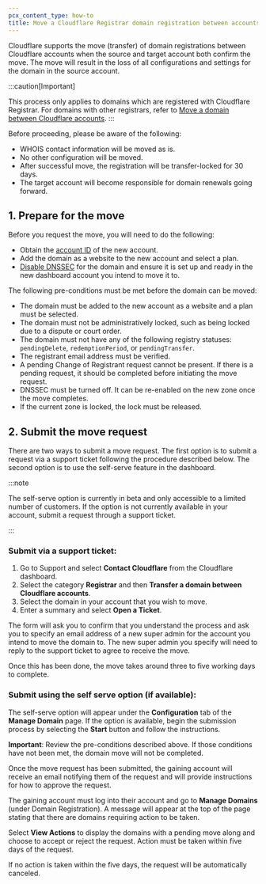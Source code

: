 ```yaml
---
pcx_content_type: how-to
title: Move a Cloudflare Registrar domain registration between accounts
---
```


Cloudflare supports the move (transfer) of domain registrations between Cloudflare accounts when the source and target account both confirm the move. The move will result in the loss of all configurations and settings for the domain in the source account.

:::caution[Important]

This process only applies to domains which are registered with Cloudflare Registrar. For domains with other registrars, refer to [Move a domain between Cloudflare accounts](/fundamentals/setup/manage-domains/move-domain/).
:::

Before proceeding, please be aware of the following:

* WHOIS contact information will be moved as is.
* No other configuration will be moved.
* After successful move, the registration will be transfer-locked for 30 days.
* The target account will become responsible for domain renewals going forward.

## 1. Prepare for the move

Before you request the move, you will need to do the following:

* Obtain the [account ID](/fundamentals/setup/find-account-and-zone-ids) of the new account.
* Add the domain as a website to the new account and select a plan.
* [Disable DNSSEC](/dns/dnssec/#disable-dnssec) for the domain and ensure it is set up and ready in the new dashboard account you intend to move it to.

The following pre-conditions must be met before the domain can be moved:

* The domain must be added to the new account as a website and a plan must be selected.
* The domain must not be administratively locked, such as being locked due to a dispute or court order.
* The domain must not have any of the following registry statuses: `pendingDelete`, `redemptionPeriod`, or `pendingTransfer`.
* The registrant email address must be verified.
* A pending Change of Registrant request cannot be present. If there is a pending request, it should be completed before initiating the move request.
* DNSSEC must be turned off. It can be re-enabled on the new zone once the move completes.
* If the current zone is locked, the lock must be released.

## 2. Submit the move request

There are two ways to submit a move request. The first option is to submit a request via a support ticket following the procedure described below. The second option is to use the self-serve feature in the dashboard.

:::note

The self-serve option is currently in beta and only accessible to a limited number of customers. If the option is not currently available in your account, submit a request through a support ticket.

:::

### Submit via a support ticket:

1. Go to Support and select **Contact Cloudflare** from the Cloudflare dashboard. 
2. Select the category **Registrar** and then **Transfer a domain between Cloudflare accounts**. 
3. Select the domain in your account that you wish to move.
4. Enter a summary and select **Open a Ticket**.

The form will ask you to confirm that you understand the process and ask you to specify an email address of a new super admin for the account you intend to move the domain to. The new super admin you specify will need to reply to the support ticket to agree to receive the move.

Once this has been done, the move takes around three to five working days to complete.

### Submit using the self serve option (if available):

The self-serve option will appear under the **Configuration** tab of the **Manage Domain** page. If the option is available, begin the submission process by selecting the **Start** button and follow the instructions.

**Important**: Review the pre-conditions described above. If those conditions have not been met, the domain move will not be completed.

Once the move request has been submitted, the gaining account will receive an email notifying them of the request and will provide instructions for how to approve the request.

The gaining account must log into their account and go to **Manage Domains** (under Domain Registration). A message will appear at the top of the page stating that there are domains requiring action to be taken.

Select **View Actions** to display the domains with a pending move along and choose to accept or reject the request. Action must be taken within five days of the request.

If no action is taken within the five days, the request will be automatically canceled.
